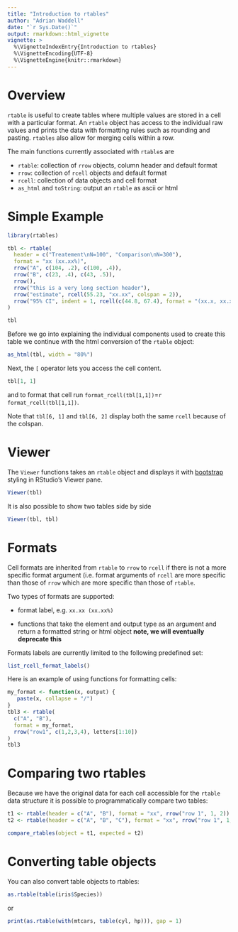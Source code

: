 ```yaml
---
title: "Introduction to rtables"
author: "Adrian Waddell"
date: "`r Sys.Date()`"
output: rmarkdown::html_vignette
vignette: >
  %\VignetteIndexEntry{Introduction to rtables}
  %\VignetteEncoding{UTF-8}
  %\VignetteEngine{knitr::rmarkdown}
---
```


# Overview

`rtable` is useful to create tables where multiple values are stored in a cell 
with a particular format. An `rtable` object has access to the individual raw 
values and prints the data with formatting rules such as rounding and pasting.
`rtables` also allow for merging cells within a row.

The main functions currently associated with `rtable`s are

* `rtable`: collection of `rrow` objects, column header and default format
* `rrow`: collection of `rcell` objects and default format
* `rcell`: collection of data objects and cell format
* `as_html` and `toString`: output an `rtable` as ascii or html

# Simple Example


```r
library(rtables)
```
```r
tbl <- rtable(
  header = c("Treatement\nN=100", "Comparison\nN=300"),
  format = "xx (xx.xx%)",
  rrow("A", c(104, .2), c(100, .4)),
  rrow("B", c(23, .4), c(43, .5)),
  rrow(),
  rrow("this is a very long section header"),
  rrow("estimate", rcell(55.23, "xx.xx", colspan = 2)),
  rrow("95% CI", indent = 1, rcell(c(44.8, 67.4), format = "(xx.x, xx.x)", colspan = 2))
)

tbl  
```


Before we go into explaining the individual components used to create this table
we continue with the html conversion of the `rtable` object:


```r
as_html(tbl, width = "80%")
```

Next, the `[` operator lets you access the cell content.

```r
tbl[1, 1]
```

and to format that cell run `format_rcell(tbl[1,1])`=`r format_rcell(tbl[1,1])`.

Note that `tbl[6, 1]` and `tbl[6, 2]` display both the same `rcell` because of
the colspan.

# Viewer

The `Viewer` functions takes an `rtable` object and displays it with
[bootstrap](https://getbootstrap.com/) styling in RStudio's Viewer pane.

```r
Viewer(tbl)
```

It is also possible to show two tables side by side

```r
Viewer(tbl, tbl)
```


# Formats

Cell formats are inherited from `rtable` to `rrow` to `rcell` if there is not a
more specific format argument (i.e. format arguments of `rcell` are more
specific than those of `rrow` which are more specific than those of `rtable`.

Two types of formats are supported:

* format label, e.g. `xx.xx (xx.xx%)`

* functions that take the element and output type as an argument and return a 
formatted string or html object **note, we will eventually deprecate this**

Formats labels are currently limited to the following predefined set:

```r
list_rcell_format_labels()
```

Here is an example of using functions for formatting cells:

```r
my_format <- function(x, output) {
   paste(x, collapse = "/")
}
tbl3 <- rtable(
  c("A", "B"),
  format = my_format,
  rrow("row1", c(1,2,3,4), letters[1:10])
)
tbl3
```



# Comparing two rtables

Because we have the original data for each cell accessible for the `rtable` data
structure it is possible to programmatically compare two tables:

```r
t1 <- rtable(header = c("A", "B"), format = "xx", rrow("row 1", 1, 2))
t2 <- rtable(header = c("A", "B", "C"), format = "xx", rrow("row 1", 1, 2, 3))

compare_rtables(object = t1, expected = t2) 
```



# Converting table objects

You can also convert table objects to rtables:

```r
as.rtable(table(iris$Species))
```

or 

```r
print(as.rtable(with(mtcars, table(cyl, hp))), gap = 1)
```
